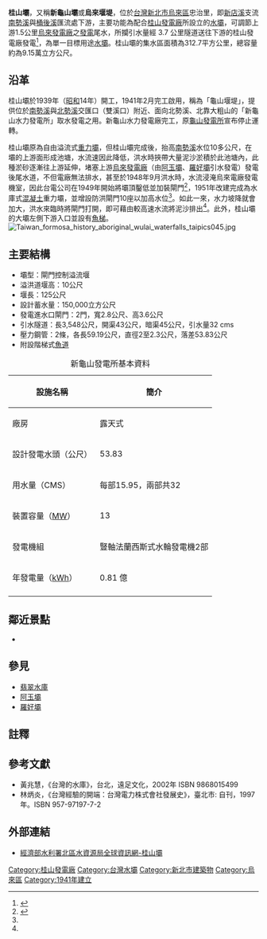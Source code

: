 {{Infobox Dam
| name               = 桂山壩
| official_name      = 桂山壩
| image              = Gueishan Dam.jpg
| image_size         = 300px
| image_caption      = 桂山壩正面
| image_alt          = 
| location_map       = Taiwan
| location_map_width = 
| location_map_text  = 
| lat_d     = 24
| lat_m     = 52
| lat_s     = 19
| lat_NS    = N
| long_d    = 121
| long_m    = 32
| long_s    = 46
| long_EW   = E
| coordinates_type   = type:landmark
| coordinates_display= inline,title
| coordinates_ref    = 
|crosses             = [[南勢溪|南勢溪]]
| spillways          = 10門溢洪道弧形閘門控制溢流堰
| spillway_type      = Gated overflow, service 
| spillway_capacity  = {{convert|4,000|m3/s|cuft/s|abbr=on}}
|reservoir           = 桂山壩水庫
| country            = {{ROC}}
| status             = 使用中
|locale              = [[新北市|新北市]][[烏來區|烏來區]]忠治里
|constructor         = [[台灣電力株式會社|台灣電力株式會社]]
|owner               = [[台灣電力公司|台灣電力公司]] <ref name="新北市現有水庫壩堰">{{cite web|language=zh-tw|url=http://file.wra.gov.tw/public/PDF/27111065071.pdf|title=新北市現有水庫壩堰|author=|publisher=經濟部水利署|date=2011|accessdate=2013-06-21|archive-url=https://web.archive.org/web/20131226090149/http://file.wra.gov.tw/public/PDF/27111065071.pdf|archive-date=2013-12-26|dead-url=yes}}</ref>
|developer           = [[台灣電力株式會社|台灣電力株式會社]]
|maint               = [[台灣電力公司|台灣電力公司]][[桂山發電廠|桂山發電廠]] <ref name="北水局">{{cite web|language=zh-tw|url=http://www.wranb.gov.tw/ct.asp?xItem=1214&ctNode=323&mp=5|title=桂山壩|author=|publisher=經濟部水利署北區水資源局|date=2008-10-27|accessdate=2013-06-22|archive-url=https://web.archive.org/web/20140109024644/http://www.wranb.gov.tw/ct.asp?xItem=1214&ctNode=323&mp=5|archive-date=2014-01-09|dead-url=yes}}</ref>
| type               = [[混凝土|混凝土]][[重力壩|重力壩]][[攔河堰|攔河堰]]
|length              = {{convert|125|m|ft|0|abbr=off}}<ref name="新北市現有水庫壩堰"/>
|height              = {{convert|24|m|ft|0|abbr=off}}<ref name="新北市現有水庫壩堰"/>
|crest_width         = {{convert|6.4|m|ft|0|abbr=off}}<ref name="桂山壩排洪門更新工法價值工程研析"/>
|base_width          = {{convert|29.8|m|ft|0|abbr=off}}
|crest_elevation     = {{convert|116|m|ft|0|abbr=off}}
| volume             = 23,350立方公尺
|began               = 1939年<ref name="北水局"/>
|open                = 1941年<ref name="北水局"/>
|cost                = 600萬圓（新龜山發電所工程）
|reservoir_capacity  = 15.25萬[[立方公尺|立方公尺]]<ref name="北水局"/>
|active_capacity     = 9.15萬[[立方公尺|立方公尺]]<ref name="北水局"/>
|reservoir_catchment = 312.7[[平方公里|平方公里]]<ref name="北水局"/>
|reservoir_surface   = 10.4[[公頃|公頃]]<ref name="新北市現有水庫壩堰"/>
|reservoir_elevation = {{convert|110|m|ft|abbr=on}}<ref name="北水局"/>
|bridge_carries      =
|bridge_width        =
|bridge_clearance    =
|bridge_traffic      =
|bridge_toll         = 
|bridge_id           =
|map_cue             =
|map_image_full      =
|map_text            =
|plant_owner         = [[台灣電力公司|台灣電力公司]]
|plant_operator      = [[桂山發電廠|桂山發電廠]]
| plant_commission   = 1941年
| plant_licence_exp  = 
| plant_decommission = 
| plant_type         = C
|turbines            = 豎軸法蘭西斯式水輪發電機2部
|hydraulic_head      = 落差53.8公尺
|installed_capacity  = 13 [[MW|MW]]
|max_planned_cap     = 
|capacity_factor     = 
|average_annual_gen  = 0.81億度（桂山機組）<ref name="北水局"/>
|net_generation      = 
|website             = 
|as_of               = 2013年6月
}}
'''桂山壩'''，又稱'''新龜山壩'''或'''烏來堰堤'''，位於[[台灣|台灣]][[新北市|新北市]][[烏來區|烏來區]]忠治里，即[[新店溪|新店溪]]支流[[南勢溪|南勢溪]]與[[桶後溪|桶後溪]]匯流處下游，主要功能為配合[[桂山發電廠|桂山發電廠]]所設立的[[水壩|水壩]]，可調節上游1.5公里[[烏來發電廠|烏來發電廠]]之[[發電|發電]]尾水，所攔引水量經 3.7 公里隧道送往下游的桂山發電廠發電<ref name="桂山壩排洪門更新工法價值工程研析">{{cite web|language=zh-tw|url=http://www.vmit.org/paper/vol11/11-3.pdf|title=桂山壩排洪門更新工法價值工程研析|author=|publisher=價值管理第十一期|date=2007/01|accessdate=2014-06-25|archive-url=https://web.archive.org/web/20160304124434/http://www.vmit.org/paper/vol11/11-3.pdf|archive-date=2016-03-04|dead-url=yes}}</ref>，為單一目標用途[[水壩|水壩]]。桂山壩的集水區面積為312.7平方公里，總容量約為9.15萬立方公尺。

==沿革==
桂山壩於1939年（[[昭和|昭和]]14年）開工，1941年2月完工啟用，稱為「龜山堰堤」，提供位於[[南勢溪|南勢溪]]與[[北勢溪_(新北市)|北勢溪]]交匯口（雙溪口）附近、面向北勢溪、北靠大粗山的「新龜山水力發電所」取水發電之用。新龜山水力發電廠完工，原[[龜山發電所|龜山發電所]]宣布停止運轉。

桂山壩原為自由溢流式[[重力壩|重力壩]]，但桂山壩完成後，抬高[[南勢溪|南勢溪]]水位10多公尺，在壩的上游面形成池塘，水流速因此降低，洪水時挾帶大量泥沙淤積於此池塘內，此種淤砂逐漸往上游延伸，堵塞上游[[烏來發電廠|烏來發電廠]]（由[[阿玉壩|阿玉壩]]、[[羅好壩|羅好壩]]引水發電）發電後尾水道，不但電廠無法排水，甚至於1948年9月洪水時，水流浸淹烏來電廠發電機室，因此台電公司在1949年開始將壩頂鑿低並加裝閘門<ref name="張炎銘">{{cite web|language=zh-tw|url=http://epaper.wra.gov.tw/Article_Detail.aspx?s=F8082361C7298DF7|title=1941年2月－桂山壩、桂山電廠（機組）竣工|author=張炎銘|publisher=水利署電子報|date=|accessdate=2014-06-25|archive-date=2015-06-22|archive-url=https://web.archive.org/web/20150622113416/http://epaper.wra.gov.tw/Article_Detail.aspx?s=F8082361C7298DF7|dead-url=no}}</ref>，1951年改建完成為水庫式[[混凝土|混凝土]]重力壩，並增設防洪閘門10座以加高水位<ref name="桂山壩排洪門更新工法價值工程研析"/>。如此一來，水力坡降就會加大，洪水來臨時將閘門打開，即可藉由較高速水流將泥沙排出<ref name="張炎銘"/>。此外，桂山壩的大壩左側下游入口並設有[[魚道|魚梯]]。
[[File:Taiwan_formosa_history_aboriginal_wulai_waterfalls_taipics045.jpg|thumb]]
==主要結構==
*壩型：閘門控制溢流堰
*溢洪道堰高：10公尺
*堰長：125公尺
*設計蓄水量：150,000立方公尺
*發電進水口閘門：2門，寬2.8公尺、高3.6公尺
*引水隧道：長3,548公尺，開渠43公尺，暗渠45公尺，引水量32 cms 
*壓力鋼管：2條，各長59.19公尺，直徑2至2.3公尺，落差53.83公尺
*附設階梯式[[魚道|魚道]]

{| class="wikitable"
|+ 新龜山發電所基本資料
! 設施名稱 !! 簡介
|-
| 廠房 || 露天式
|-
| 設計發電水頭（公尺） || 53.83
|-
| 用水量（CMS） || 每部15.95，兩部共32
|-
| 裝置容量（[[MW|MW]]） || 13
|-
| 發電機組 || 豎軸法蘭西斯式水輪發電機2部
|-
| 年發電量（[[kWh|kWh]]） || 0.81 億
|-
|}

==鄰近景點==
*{{which|烏來}}

==參見==
*[[翡翠水庫|翡翠水庫]]
*[[阿玉壩|阿玉壩]]
*[[羅好壩|羅好壩]]

==註釋==
{{reflist}}

==參考文獻==
*黃兆慧，《台灣的水庫》，台北，遠足文化，2002年 ISBN 9868015499
*林炳炎，《台灣經驗的開端：台灣電力株式會社發展史》，臺北市: 自刊，1997年。ISBN 957-97197-7-2

==外部連結==
*[https://www.wranb.gov.tw/3452/3475/26147/桂山壩/ 經濟部水利署北區水資源局全球資訊網-桂山壩]

{{台灣水庫}}
{{桂山發電廠}}

[[Category:桂山發電廠|Category:桂山發電廠]]
[[Category:台灣水壩|Category:台灣水壩]]
[[Category:新北市建築物|Category:新北市建築物]]
[[Category:烏來區|Category:烏來區]]
[[Category:1941年建立|Category:1941年建立]]